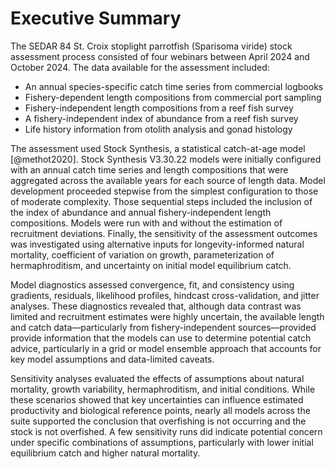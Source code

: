 # Executive Summary {.unnumbered}

The SEDAR 84 St. Croix stoplight parrotfish (Sparisoma viride) stock assessment process consisted of four webinars between April 2024 and October 2024. The data available for the assessment included:

-   An annual species-specific catch time series from commercial logbooks
-   Fishery-dependent length compositions from commercial port sampling
-   Fishery-independent length compositions from a reef fish survey
-   A fishery-independent index of abundance from a reef fish survey
-   Life history information from otolith analysis and gonad histology

The assessment used Stock Synthesis, a statistical catch-at-age model [@methot2020]. Stock Synthesis V3.30.22 models were initially configured with an annual catch time series and length compositions that were aggregated across the available years for each source of length data. Model development proceeded stepwise from the simplest configuration to those of moderate complexity. Those sequential steps included the inclusion of the index of abundance and annual fishery-independent length compositions. Models were run with and without the estimation of recruitment deviations. Finally, the sensitivity of the assessment outcomes was investigated using alternative inputs for longevity-informed natural mortality, coefficient of variation on growth, parameterization of hermaphroditism, and uncertainty on initial model equilibrium catch.

Model diagnostics assessed convergence, fit, and consistency using gradients, residuals, likelihood profiles, hindcast cross-validation, and jitter analyses. These diagnostics revealed that, although data contrast was limited and recruitment estimates were highly uncertain, the available length and catch data—particularly from fishery-independent sources—provided provide information that the models can use to determine potential catch advice, particularly in a grid or model ensemble approach that accounts for key model assumptions and data-limited caveats.

Sensitivity analyses evaluated the effects of assumptions about natural mortality, growth variability, hermaphroditism, and initial conditions. While these scenarios showed that key uncertainties can influence estimated productivity and biological reference points, nearly all models across the suite supported the conclusion that overfishing is not occurring and the stock is not overfished. A few sensitivity runs did indicate potential concern under specific combinations of assumptions, particularly with lower initial equilibrium catch and higher natural mortality.

```{=openxml}
<w:p><w:r><w:br w:type="page"/></w:r></w:p>
```

